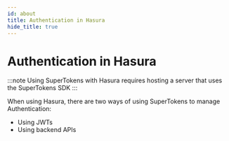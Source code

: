 ```yaml
---
id: about
title: Authentication in Hasura
hide_title: true
---
```


<!-- COPY DOCS -->
<!-- ./session/hasura-integration/about.mdx -->

# Authentication in Hasura

:::note
Using SuperTokens with Hasura requires hosting a server that uses the SuperTokens SDK
:::

When using Hasura, there are two ways of using SuperTokens to manage Authentication:
- Using JWTs
- Using backend APIs